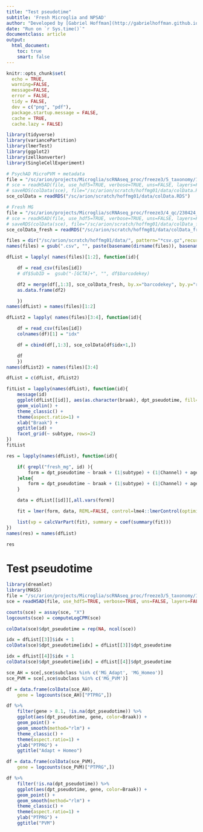 ```yaml
---
title: "Test pseudotime"
subtitle: 'Fresh Microglia and NPSAD'
author: "Developed by [Gabriel Hoffman](http://gabrielhoffman.github.io/)"
date: "Run on `r Sys.time()`"
documentclass: article
output: 
  html_document:
    toc: true
    smart: false
---
```



<!--- 

# cd /Users/gabrielhoffman/workspace/repos/nps_ad/mg

cd /sc/arion/projects/CommonMind/hoffman/NPS-AD/work/nps_ad/mg
R --vanilla

system("ml git; git pull"); rmarkdown::render("test_pseudotime.Rmd");


# https://hoffmg01.hpc.mssm.edu/mg/test_pseudotime.html


--->



```r
knitr::opts_chunk$set(
  echo = TRUE,
  warning=FALSE,
  message=FALSE,
  error = FALSE,
  tidy = FALSE,
  dev = c("png", "pdf"),
  package.startup.message = FALSE,
  cache = TRUE,
  cache.lazy = FALSE)
```


```r
library(tidyverse)
library(variancePartition)
library(lmerTest)
library(ggplot2)
library(zellkonverter)
library(SingleCellExperiment)
```

```r
# PsychAD MicroPVM + metadata
file = "/sc/arion/projects/Microglia/scRNAseq_proc/freeze3/5_taxonomy/1_scANVI_psychAD_annotation/230420_PsychAD_MicroPVM_independent_meta_scANVI_new-umap.h5ad"
# sce = readH5AD(file, use_hdf5=TRUE, verbose=TRUE, uns=FALSE, layers=FALSE, obsm=FALSE)
# saveRDS(colData(sce), file="/sc/arion/scratch/hoffmg01/data/colData.RDS")
sce_colData = readRDS("/sc/arion/scratch/hoffmg01/data/colData.RDS")

# Fresh MG
file = "/sc/arion/projects/Microglia/scRNAseq_proc/freeze3/4_qc/230424_FreshMG_freeze3_MicroPVM_anno_meta_HGNC_log1p.h5ad"
# sce = readH5AD(file, use_hdf5=TRUE, verbose=TRUE, uns=FALSE, layers=FALSE, obsm=FALSE, obsp=FALSE)
# saveRDS(colData(sce), file="/sc/arion/scratch/hoffmg01/data/colData_fresh.RDS")
sce_colData_fresh = readRDS("/sc/arion/scratch/hoffmg01/data/colData_fresh.RDS")

files = dir("/sc/arion/scratch/hoffmg01/data/", pattern="*csv.gz",recursive=TRUE, full.names=TRUE)
names(files) = gsub(".csv", "", paste(basename(dirname(files)), basename(files), sep="/"))

dfList = lapply( names(files)[1:2], function(id){

	df = read_csv(files[id])
	# df$SubID =  gsub("-[GCTA]+", "", df$barcodekey)

	df2 = merge(df[,1:3], sce_colData_fresh, by.x="barcodekey", by.y="row.names")
	as.data.frame(df2)

	})
names(dfList) = names(files)[1:2]

dfList2 = lapply( names(files)[3:4], function(id){

	df = read_csv(files[id])
	colnames(df)[1] = "idx"

	df = cbind(df[,1:3], sce_colData[df$idx+1,])

	df
	})
names(dfList2) = names(files)[3:4]

dfList = c(dfList, dfList2)
```

```r
fitList = lapply(names(dfList), function(id){
	message(id)
	ggplot(dfList[[id]], aes(as.character(braak), dpt_pseudotime, fill=subtype)) +
	geom_violin() +
	theme_classic() +
	theme(aspect.ratio=1) +
	xlab("Braak") + 
	ggtitle(id) +
	facet_grid(~ subtype, rows=2)
})
fitList
```


```r
res = lapply(names(dfList), function(id){

	if( grepl("fresh_mg", id) ){
		form = dpt_pseudotime ~ braak + (1|subtype) + (1|Channel) + age + (1|sex) + PMI + log(n_genes) + (1|predicted_phase)
	}else{
		form = dpt_pseudotime ~ braak + (1|subtype) + (1|Channel) + age + (1|sex) + PMI + (1|poolID) + log(n_genes) + (1|predicted_phase)
	}

	data = dfList[[id]][,all.vars(form)]

	fit = lmer(form, data, REML=FALSE, control=lme4::lmerControl(optimizer="Nelder_Mead"))

	list(vp = calcVarPart(fit), summary = coef(summary(fit)))
})
names(res) = names(dfList)
```

```r
res
```

# Test pseudotime
```r
library(dreamlet)
library(MASS)
file = "/sc/arion/projects/Microglia/scRNAseq_proc/freeze3/5_taxonomy/1_scANVI_psychAD_annotation/230420_PsychAD_MicroPVM_independent_meta_scANVI_new-umap.h5ad"
sce = readH5AD(file, use_hdf5=TRUE, verbose=TRUE, uns=FALSE, layers=FALSE, obsm=FALSE)

counts(sce) = assay(sce, "X")
logcounts(sce) = computeLogCPM(sce)

colData(sce)$dpt_pseudotime = rep(NA, ncol(sce))

idx = dfList[[3]]$idx + 1
colData(sce)$dpt_pseudotime[idx] = dfList[[3]]$dpt_pseudotime

idx = dfList[[4]]$idx + 1
colData(sce)$dpt_pseudotime[idx] = dfList[[4]]$dpt_pseudotime

sce_AH = sce[,sce$subclass %in% c('MG_Adapt', 'MG_Homeo')]
sce_PVM = sce[,sce$subclass %in% c('MG_PVM')]
```

```r
df = data.frame(colData(sce_AH), 
	gene = logcounts(sce_AH)["PTPRG",])

df %>%
	filter(gene > 8.1, !is.na(dpt_pseudotime)) %>%
	ggplot(aes(dpt_pseudotime, gene, color=Braak)) +
	geom_point() +
	geom_smooth(method="rlm") + 
	theme_classic() +
	theme(aspect.ratio=1) +
	ylab("PTPRG") +
	ggtitle("Adapt + Homeo")

df = data.frame(colData(sce_PVM), 
	gene = logcounts(sce_PVM)["PTPRG",])

df %>%
	filter(!is.na(dpt_pseudotime)) %>%
	ggplot(aes(dpt_pseudotime, gene, color=Braak)) +
	geom_point() +
	geom_smooth(method="rlm") + 
	theme_classic() +
	theme(aspect.ratio=1) +
	ylab("PTPRG") +
	ggtitle("PVM")
```













<!---

PsychAD metadata
/sc/arion/projects/psychAD/NPS-AD/freeze2_rc/metadata/clinical_metadata.csv
/sc/arion/projects/psychAD/NPS-AD/freeze2_rc/metadata/clinical_metadata_sampleSets_latest.RDS
--->

